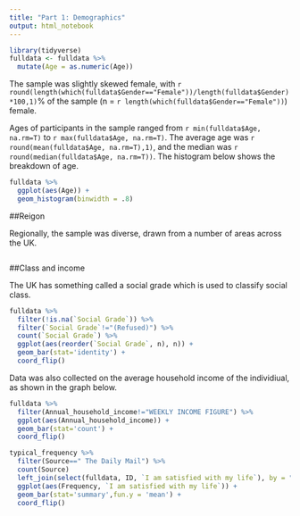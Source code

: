 ```yaml
---
title: "Part 1: Demographics"
output: html_notebook
---
```


```r
library(tidyverse)
fulldata <- fulldata %>%
  mutate(Age = as.numeric(Age))
```

The sample was slightly skewed female, with `r round(length(which(fulldata$Gender=="Female"))/length(fulldata$Gender)*100,1)`% of the sample (n = `r length(which(fulldata$Gender=="Female"))`) female.

Ages of participants in the sample ranged from `r min(fulldata$Age, na.rm=T)` to `r max(fulldata$Age, na.rm=T)`. The average age was `r round(mean(fulldata$Age, na.rm=T),1)`, and the median was `r round(median(fulldata$Age, na.rm=T))`. The histogram below shows the breakdown of age.

```r
fulldata %>%
  ggplot(aes(Age)) +
  geom_histogram(binwidth = .8)
```

##Reigon

Regionally, the sample was diverse, drawn from a number of areas across the UK. 

```r

```

##Class and income

The UK has something called a social grade which is used to classify social class. 

```r
fulldata %>%
  filter(!is.na(`Social Grade`)) %>%
  filter(`Social Grade`!="(Refused)") %>%
  count(`Social Grade`) %>%
  ggplot(aes(reorder(`Social Grade`, n), n)) +
  geom_bar(stat='identity') +
  coord_flip()
```

Data was also collected on the average household income of the individiual, as shown in the graph below.

```r
fulldata %>%
  filter(Annual_household_income!="WEEKLY INCOME FIGURE") %>%
  ggplot(aes(Annual_household_income)) +
  geom_bar(stat='count') +
  coord_flip()
```

```r
typical_frequency %>%
  filter(Source==" The Daily Mail") %>%
  count(Source)
  left_join(select(fulldata, ID, `I am satisfied with my life`), by = "ID") %>%
  ggplot(aes(Frequency, `I am satisfied with my life`)) +
  geom_bar(stat='summary',fun.y = 'mean') +
  coord_flip()
```


